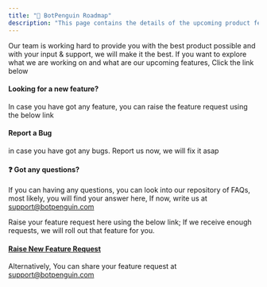 ```yaml
---
title: "🐧 BotPenguin Roadmap"
description: "This page contains the details of the upcoming product features."
---
```


Our team is working hard to provide you with the best product possible and with your input & support, we will make it the best. If you want to explore what we are working on and what are our upcoming features, Click the link below

#### **Looking for a new feature?**

In case you have got any feature, you can raise the feature request using the below link

#### **Report a Bug**

in case you have got any bugs.  Report us now, we will fix it asap

#### **❓ Got any questions?**

If you can having any questions, you can look into our repository of FAQs, most likely, you will find your answer here, If now, write us at [support@botpenguin.com](mailto:support@botpenguin.com)

Raise your feature request here using the below link; If we receive enough requests, we will roll out that feature for you.

#### [**Raise New Feature Request**](https://page.botpenguin.com/632b02e3d955092f0582f320/5fed38346fb193dcc6c92d65)

Alternatively, You can share your feature request at [support@botpenguin.com](mailto:support@botpenguin.com)